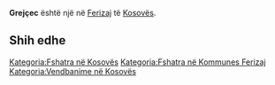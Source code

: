 {{Fshat në 
 | Emri                = Grejçec
 | EmriAlt                = 
 | NAME_SHORT_FORM=      
 | NAME_GENERIC=      
 | NAME_SORT_NAME_RO=      GREJCEC
 | FULL_NAME_RO = Grejçec
 | FULL_NAME_ND_RO=Grejcec
 | SORT_NAME_RG=GREJCEC
 | FULL_NAME_RG=Grejçec
 | FULL_NAME_ND_RG=Grejcec
 | SRP_NAME_SHORT_FORM=      
 | SRP_NAME_GENERIC=      
 | SRP_NAME_SORT_NAME_RO=      
 | SRP_FULL_NAME_RO = 
 | SRP_FULL_NAME_ND_RO=
 | SRP_SORT_NAME_RG=
 | SRP_FULL_NAME_RG=
 | SRP_FULL_NAME_ND_RG=
 | Emri (Rasa dhanore) = 
 | Figura              = 
 | Shteti              = Kosovo
 | Komuna              = Ferizaj
 | Kodi postar         = 
 | Sipërfaqja          = 

 | Popullsia           = 

 | Regj. i popullsisë  = 
 | Dend. e popullsisë  = 
 | Faqja zyrtare       = 
 <!--- Koordinatat ----> 
 | Gjerësia            = 42.413333
 | Gjatësia            = 20.934167
 | Lartësia            = 
}}
'''Grejçec''' është një [[]] në [[Ferizaj]] të [[Kosovës]].

<!-- == Gjeografia == -->
<!-- == Historia == -->
<!-- == Demografia == -->
== Shih edhe ==
{{Komuna Ferizaj}}
{{Kosovo-Administrata-Cung}}

[[Kategoria:Fshatra në Kosovës]]
[[Kategoria:Fshatra në Kommunes Ferizaj]]
[[Kategoria:Vendbanime në Kosovës]]